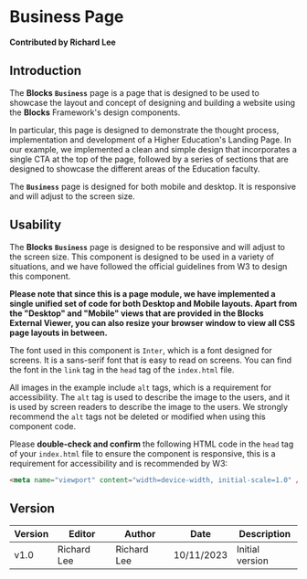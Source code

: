 
# Business Page

**Contributed by Richard Lee**

## Introduction

The **Blocks** **`Business`** page is a page that is designed to be used to showcase the layout and concept of designing and building a website using the **Blocks** Framework's design components.

In particular, this page is designed to demonstrate the thought process, implementation and development of a Higher Education's Landing Page. In our example, we implemented a clean and simple design that incorporates a single CTA at the top of the page, followed by a series of sections that are designed to showcase the different areas of the Education faculty.

The **`Business`** page is designed for both mobile and desktop. It is responsive and will adjust to the screen size.

<PageTheme pageName="business" />

## Usability

The **Blocks** **`Business`** page is designed to be responsive and will adjust to the screen size. This component is designed to be used in a variety of situations, and we have followed the official guidelines from W3 to design this component.

**Please note that since this is a page module, we have implemented a single unified set of code for both Desktop and Mobile layouts. Apart from the "Desktop" and "Mobile" views that are provided in the Blocks External Viewer, you can also resize your browser window to view all CSS page layouts in between.**

The font used in this component is `Inter`, which is a font designed for screens. It is a sans-serif font that is easy to read on screens. You can find the font in the `link` tag in the `head` tag of the `index.html` file.

All images in the example include `alt` tags, which is a requirement for accessibility. The `alt` tag is used to describe the image to the users, and it is used by screen readers to describe the image to the users. We strongly recommend the `alt` tags not be deleted or modified when using this component code.

Please **double-check and confirm** the following HTML code in the `head` tag of your `index.html` file to ensure the component is responsive, this is a requirement for accessibility and is recommended by W3:

```html
<meta name="viewport" content="width=device-width, initial-scale=1.0" />
```

## Version

| Version | Editor      | Author      | Date       | Description     |
| ------- | ----------- | ----------- | ---------- | --------------- |
| v1.0    | Richard Lee | Richard Lee | 10/11/2023 | Initial version |
